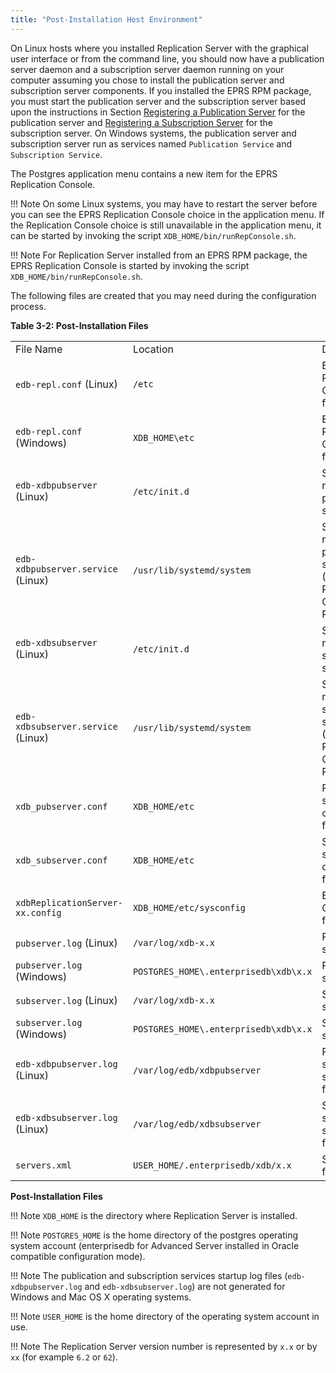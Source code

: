 ```yaml
---
title: "Post-Installation Host Environment"
---
```


<div id="post_installation_host_environment" class="registered_link"></div>

On Linux hosts where you installed Replication Server with the graphical user interface or from the command line, you should now have a publication server daemon and a subscription server daemon running on your computer assuming you chose to install the publication server and subscription server components. If you installed the EPRS RPM package, you must start the publication server and the subscription server based upon the instructions in Section [Registering a Publication Server](../05_smr_operation/02_creating_publication/01_registering_publication_server/#registering_publication_server) for the publication server and [Registering a Subscription Server](../05_smr_operation/03_creating_subscription/01_registering_subscription_server/#registering_subscription_server) for the subscription server. On Windows systems, the publication server and subscription server run as services named `Publication Service` and `Subscription Service`.

The Postgres application menu contains a new item for the EPRS Replication Console.

!!! Note
    On some Linux systems, you may have to restart the server before you can see the EPRS Replication Console choice in the application menu. If the Replication Console choice is still unavailable in the application menu, it can be started by invoking the script `XDB_HOME/bin/runRepConsole.sh`.

!!! Note
    For Replication Server installed from an EPRS RPM package, the EPRS Replication Console is started by invoking the script `XDB_HOME/bin/runRepConsole.sh`.

The following files are created that you may need during the configuration process.

**Table 3-2: Post-Installation Files**

|                                    |                                       |                                                                                      |
| ---------------------------------- | ------------------------------------- | ------------------------------------------------------------------------------------ |
| File Name                          | Location                              | Description                                                                          |
| `edb-repl.conf` (Linux)            | `/etc`                                | EPRS Replication Configuration file                                                   |
| `edb-repl.conf` (Windows)          | `XDB_HOME\etc`                        | EPRS Replication Configuration file                                                   |
| `edb-xdbpubserver` (Linux)         | `/etc/init.d`                         | Start, stop, or restart the publication server                                       |
| `edb-xdbpubserver.service` (Linux) | `/usr/lib/systemd/system`             | Start, stop, or restart the publication server (CentOS 7, RHEL 7, CentOS 8, RHEL 8)  |
| `edb-xdbsubserver` (Linux)         | `/etc/init.d`                         | Start, stop, or restart the subscription server                                      |
| `edb-xdbsubserver.service` (Linux) | `/usr/lib/systemd/system`             | Start, stop, or restart the subscription server (CentOS 7, RHEL 7, CentOS 8, RHEL 8) |
| `xdb_pubserver.conf`               | `XDB_HOME/etc`                        | Publication server configuration file                                                |
| `xdb_subserver.conf`               | `XDB_HOME/etc`                        | Subscription server configuration file                                               |
| `xdbReplicationServer-xx.config`   | `XDB_HOME/etc/sysconfig`              | EPRS Startup Configuration file                                                       |
| `pubserver.log` (Linux)            | `/var/log/xdb-x.x`                    | Publication server log file                                                          |
| `pubserver.log` (Windows)          | `POSTGRES_HOME\.enterprisedb\xdb\x.x` | Publication server log file                                                          |
| `subserver.log` (Linux)            | `/var/log/xdb-x.x`                    | Subscription server log file                                                         |
| `subserver.log` (Windows)          | `POSTGRES_HOME\.enterprisedb\xdb\x.x` | Subscription server log file                                                         |
| `edb-xdbpubserver.log` (Linux)     | `/var/log/edb/xdbpubserver`           | Publication services startup log file                                                |
| `edb-xdbsubserver.log` (Linux)     | `/var/log/edb/xdbsubserver`           | Subscription services startup log file                                               |
| `servers.xml`                      | `USER_HOME/.enterprisedb/xdb/x.x`     | Server login file                                                                    |

**Post-Installation Files**

!!! Note
    `XDB_HOME` is the directory where Replication Server is installed.

!!! Note
    `POSTGRES_HOME` is the home directory of the postgres operating system account (enterprisedb for Advanced Server installed in Oracle compatible configuration mode).

!!! Note
    The publication and subscription services startup log files (`edb-xdbpubserver.log` and `edb-xdbsubserver.log`) are not generated for Windows and Mac OS X operating systems.

!!! Note
    `USER_HOME` is the home directory of the operating system account in use.

!!! Note
    The Replication Server version number is represented by `x.x` or by `xx` (for example `6.2` or `62`).
